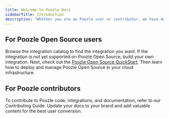 ```yaml
---
title: Welcome to Poozle Docs
sidebarTitle: Introduction
description: "Whether you are an Poozle user or contributor, we have docs for you!"
---
```


## For Poozle Open Source users

Browse the integration catalog to find the integration you want. If the integration is not yet supported on Poozle Open Source, build your own integration.
Next, check out the [Poozle Open Source QuickStart](/oss/deploy-poozle). Then learn how to deploy and manage Poozle Open Source in your cloud infrastructure.

## For Poozle contributors

To contribute to Poozle code, integrations, and documentation, refer to our Contributing Guide.
Update your docs to your brand and add valuable content for the best user conversion.
